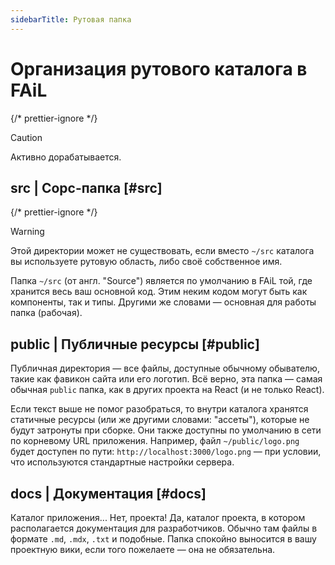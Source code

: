 ```yaml
---
sidebarTitle: Рутовая папка
---
```


# Организация рутового каталога в FAiL

{/* prettier-ignore */}
> [!CAUTION]
>
> Активно дорабатывается.

## src | Сорс-папка [#src]

{/* prettier-ignore */}
> [!WARNING]
>
> Этой директории может не существовать, если вместо `~/src` каталога
> вы используете рутовую область, либо своё собственное имя.

Папка `~/src` (от англ. "Source") является по умолчанию в FAiL той,
где хранится весь ваш основной код. Этим неким кодом могут быть как
компоненты, так и типы. Другими же словами — основная для работы
папка (рабочая).

## public | Публичные ресурсы [#public]

Публичная директория — все файлы, доступные обычному обывателю, такие
как фавикон сайта или его логотип. Всё верно, эта папка — самая
обычная `public` папка, как в других проекта на React (и не только
React).

Если текст выше не помог разобраться, то внутри каталога хранятся
статичные ресурсы (или же другими словами: "ассеты"), которые не
будут затронуты при сборке. Они также доступны по умолчанию в сети по
корневому URL приложения. Например, файл `~/public/logo.png` будет
доступен по пути: `http://localhost:3000/logo.png` — при условии, что
используются стандартные настройки сервера.

## docs | Документация [#docs]

Каталог приложения... Нет, проекта! Да, каталог проекта, в котором
располагается документация для разработчиков. Обычно там файлы в
формате `.md`, `.mdx`, `.txt` и подобные. Папка спокойно выносится в
вашу проектную вики, если того пожелаете — она не обязательна.
